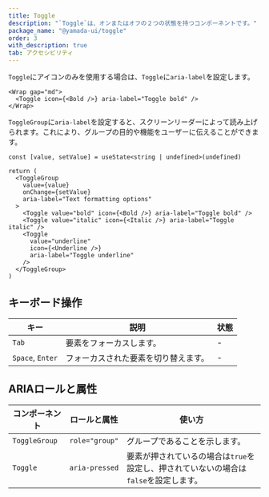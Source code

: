 ```yaml
---
title: Toggle
description: "`Toggle`は、オンまたはオフの２つの状態を持つコンポーネントです。"
package_name: "@yamada-ui/toggle"
order: 3
with_description: true
tab: アクセシビリティ
---
```


`Toggle`にアイコンのみを使用する場合は、`Toggle`に`aria-label`を設定します。

```tsx live=false
<Wrap gap="md">
  <Toggle icon={<Bold />} aria-label="Toggle bold" />
</Wrap>
```

`ToggleGroup`に`aria-label`を設定すると、スクリーンリーダーによって読み上げられます。これにより、グループの目的や機能をユーザーに伝えることができます。

```tsx live=false
const [value, setValue] = useState<string | undefined>(undefined)

return (
  <ToggleGroup
    value={value}
    onChange={setValue}
    aria-label="Text formatting options"
  >
    <Toggle value="bold" icon={<Bold />} aria-label="Toggle bold" />
    <Toggle value="italic" icon={<Italic />} aria-label="Toggle italic" />
    <Toggle
      value="underline"
      icon={<Underline />}
      aria-label="Toggle underline"
    />
  </ToggleGroup>
)
```

## キーボード操作

| キー             | 説明                                 | 状態 |
| ---------------- | ------------------------------------ | ---- |
| `Tab`            | 要素をフォーカスします。             | -    |
| `Space`, `Enter` | フォーカスされた要素を切り替えます。 | -    |

## ARIAロールと属性

| コンポーネント | ロールと属性   | 使い方                                                                                |
| -------------- | -------------- | ------------------------------------------------------------------------------------- |
| `ToggleGroup`  | `role="group"` | グループであることを示します。                                                        |
| `Toggle`       | `aria-pressed` | 要素が押されているの場合は`true`を設定し、押されていないの場合は`false`を設定します。 |
